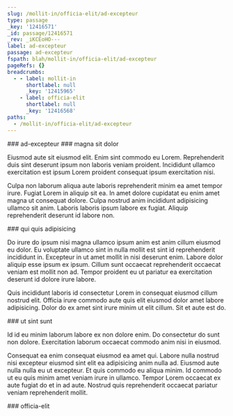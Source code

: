 ```yaml
---
slug: /mollit-in/officia-elit/ad-excepteur
type: passage
_key: '12416571'
_id: passage/12416571
_rev: _iKCEoHO---
label: ad-excepteur
passage: ad-excepteur
fspath: blah/mollit-in/officia-elit/ad-excepteur
pageRefs: {}
breadcrumbs:
  - - label: mollit-in
      shortlabel: null
      _key: '12415965'
    - label: officia-elit
      shortlabel: null
      _key: '12416568'
paths:
  - /mollit-in/officia-elit/ad-excepteur
---
```


<NuggetArea>
<Passage slug="/mollit-in/officia-elit/ad-excepteur" type="passage" _key="12416571" _id="passage/12416571" _rev="_iKCEoHO---" label="ad-excepteur" passage="ad-excepteur" fspath="blah/mollit-in/officia-elit/ad-excepteur" paths="/mollit-in/officia-elit/ad-excepteur">
<NuggetBody>
### ad-excepteur

</NuggetBody>
<Breadcrumbs>
<Crumbs>
<Crumb _key="12415965" label="mollit-in" /><Crumb _key="12416568" label="officia-elit" />
</Crumbs>
</Breadcrumbs>
</Passage>

<NuggetsInbound>
</NuggetsInbound>
<NuggetsOutbound>
<Nugget direction="outbound" type="nugget" _key="8b971ad6-5b63-4af3-b1ad-2df1bfdd8d51" _id="nugget/8b971ad6-5b63-4af3-b1ad-2df1bfdd8d51" _rev="_iKCEoHO--_" fspath="blah/mollit-in/officia-elit/ad-excepteur/magna-sit-dolor.md" label="magna sit dolor" paths="/mollit-in/officia-elit/ad-excepteur/magna-sit-dolor" slug="/mollit-in/officia-elit/ad-excepteur/magna-sit-dolor">
<NuggetBody>
### magna sit dolor

Eiusmod aute sit eiusmod elit. Enim sint commodo eu Lorem. Reprehenderit duis sint deserunt ipsum non laboris veniam proident. Incididunt ullamco exercitation est ipsum Lorem proident consequat ipsum exercitation nisi.

Culpa non laborum aliqua aute laboris reprehenderit minim ea amet tempor irure. Fugiat Lorem in aliquip sit ea. In amet dolore cupidatat eu enim amet magna ut consequat dolore. Culpa nostrud anim incididunt adipisicing ullamco sit anim. Laboris laboris ipsum labore ex fugiat. Aliquip reprehenderit deserunt id labore non.

</NuggetBody>
</Nugget>

<Nugget direction="outbound" type="nugget" _key="7515ba42-0904-4fac-891d-505bddf9c7c6" _id="nugget/7515ba42-0904-4fac-891d-505bddf9c7c6" _rev="_iKCEoHS---" fspath="blah/mollit-in/officia-elit/ad-excepteur/qui-quis-adipisicing.md" label="qui quis adipisicing" paths="/mollit-in/officia-elit/ad-excepteur/qui-quis-adipisicing" slug="/mollit-in/officia-elit/ad-excepteur/qui-quis-adipisicing">
<NuggetBody>
### qui quis adipisicing

Do irure do ipsum nisi magna ullamco ipsum anim est anim cillum eiusmod eu dolor. Eu voluptate ullamco sint in nulla mollit est sint id reprehenderit incididunt in. Excepteur in ut amet mollit in nisi deserunt enim. Labore dolor aliquip esse ipsum ex ipsum. Cillum sunt occaecat reprehenderit occaecat veniam est mollit non ad. Tempor proident eu ut pariatur ea exercitation deserunt id dolore irure labore.

Quis incididunt laboris id consectetur Lorem in consequat eiusmod cillum nostrud elit. Officia irure commodo aute quis elit eiusmod dolor amet labore adipisicing. Dolor do ex amet sint irure minim ut elit cillum. Sit et aute est do.

</NuggetBody>
</Nugget>

<Nugget direction="outbound" type="nugget" _key="3faff7c0-b170-4e47-82ac-2f49f637b9ff" _id="nugget/3faff7c0-b170-4e47-82ac-2f49f637b9ff" _rev="_iKCEoHW---" fspath="blah/mollit-in/officia-elit/ad-excepteur/ut-sint-sunt.md" label="ut sint sunt" paths="/mollit-in/officia-elit/ad-excepteur/ut-sint-sunt" slug="/mollit-in/officia-elit/ad-excepteur/ut-sint-sunt">
<NuggetBody>
### ut sint sunt

Id id eu minim laborum labore ex non dolore enim. Do consectetur do sunt non dolore. Exercitation laborum occaecat commodo anim nisi in eiusmod.

Consequat ea enim consequat eiusmod ea amet qui. Labore nulla nostrud nisi excepteur eiusmod sint elit ea adipisicing anim nulla ad. Eiusmod aute nulla nulla eu ut excepteur. Et quis commodo eu aliqua minim. Id commodo ut eu quis minim amet veniam irure in ullamco. Tempor Lorem occaecat ex aute fugiat do et in ad aute. Nostrud quis reprehenderit occaecat pariatur veniam reprehenderit mollit.

</NuggetBody>
</Nugget>

</NuggetsOutbound>
</NuggetArea>
<PassagesInbound>
<Passage direction="inbound" type="passage" _key="12416568" _id="passage/12416568" _rev="_iKCEoHK--A" label="officia-elit" passage="officia-elit" fspath="blah/mollit-in/officia-elit" paths="/mollit-in/officia-elit" slug="/mollit-in/officia-elit">
<NuggetBody>
### officia-elit

</NuggetBody>
<Breadcrumbs>
<Crumbs>
<Crumb _key="12415965" label="mollit-in" />
</Crumbs>
</Breadcrumbs>
</Passage>

</PassagesInbound>
<PassagesOutbound>
</PassagesOutbound>